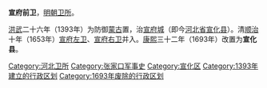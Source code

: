 '''宣府前卫'''，[[明朝|明朝]][[卫所|卫所]]。

[[洪武|洪武]]二十六年（1393年）为防御[[鞑靼_(蒙古)|蒙古]]置，治[[宣府城|宣府城]]（即今[[河北省|河北省]][[宣化县|宣化县]]）。清[[顺治|顺治]]十年（1653年）[[宣府左卫|宣府左卫]]、[[宣府右卫|宣府右卫]]并入。[[康熙|康熙]]三十二年（1693年）改置为'''宣化县'''。 

[[Category:河北卫所|Category:河北卫所]]
[[Category:张家口军事史|Category:张家口军事史]]
[[Category:宣化区|Category:宣化区]]
[[Category:1393年建立的行政区划|Category:1393年建立的行政区划]]
[[Category:1693年废除的行政区划|Category:1693年废除的行政区划]]